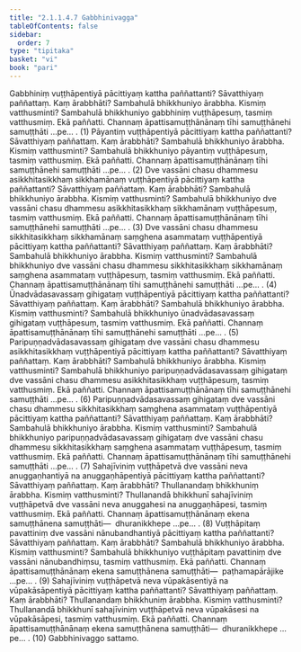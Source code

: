 ```yaml
---
title: "2.1.1.4.7 Gabbhinivagga"
tableOfContents: false
sidebar:
  order: 7
type: "tipitaka"
basket: "vi"
book: "pari"
---
```



<DynamicBreadcrumb />

<Division number="224" book="pari">

<Paragraph number="784" book="pari">
Gabbhiniṃ vuṭṭhāpentiyā pācittiyaṃ kattha paññattanti? Sāvatthiyaṃ paññattaṃ. Kaṃ ārabbhāti? Sambahulā bhikkhuniyo ārabbha. Kismiṃ vatthusminti? Sambahulā bhikkhuniyo gabbhiniṃ vuṭṭhāpesuṃ, tasmiṃ vatthusmiṃ. Ekā paññatti. Channaṃ āpattisamuṭṭhānānaṃ tīhi samuṭṭhānehi samuṭṭhāti …pe… . (1)
</Paragraph>

<Paragraph number="785" book="pari">
Pāyantiṃ vuṭṭhāpentiyā pācittiyaṃ kattha paññattanti? Sāvatthiyaṃ paññattaṃ. Kaṃ ārabbhāti? Sambahulā bhikkhuniyo ārabbha. Kismiṃ vatthusminti? Sambahulā bhikkhuniyo pāyantiṃ vuṭṭhāpesuṃ, tasmiṃ vatthusmiṃ. Ekā paññatti. Channaṃ āpattisamuṭṭhānānaṃ tīhi samuṭṭhānehi samuṭṭhāti …pe… . (2)
</Paragraph>

<Paragraph number="786" book="pari">
Dve vassāni chasu dhammesu asikkhitasikkhaṃ sikkhamānaṃ vuṭṭhāpentiyā pācittiyaṃ kattha paññattanti? Sāvatthiyaṃ paññattaṃ. Kaṃ ārabbhāti? Sambahulā bhikkhuniyo ārabbha. Kismiṃ vatthusminti? Sambahulā bhikkhuniyo dve vassāni chasu dhammesu asikkhitasikkhaṃ sikkhamānaṃ vuṭṭhāpesuṃ, tasmiṃ vatthusmiṃ. Ekā paññatti. Channaṃ āpattisamuṭṭhānānaṃ tīhi samuṭṭhānehi samuṭṭhāti …pe… . (3)
</Paragraph>

<Paragraph number="787" book="pari">
Dve vassāni chasu dhammesu sikkhitasikkhaṃ sikkhamānaṃ saṃghena asammataṃ vuṭṭhāpentiyā pācittiyaṃ kattha paññattanti? Sāvatthiyaṃ paññattaṃ. Kaṃ ārabbhāti? Sambahulā bhikkhuniyo ārabbha. Kismiṃ vatthusminti? Sambahulā bhikkhuniyo dve vassāni chasu dhammesu sikkhitasikkhaṃ sikkhamānaṃ saṃghena asammataṃ vuṭṭhāpesuṃ, tasmiṃ vatthusmiṃ. Ekā paññatti. Channaṃ āpattisamuṭṭhānānaṃ tīhi samuṭṭhānehi samuṭṭhāti …pe… . (4)
</Paragraph>

<Paragraph number="788" book="pari">
Ūnadvādasavassaṃ gihigataṃ vuṭṭhāpentiyā pācittiyaṃ kattha paññattanti? Sāvatthiyaṃ paññattaṃ. Kaṃ ārabbhāti? Sambahulā bhikkhuniyo ārabbha. Kismiṃ vatthusminti? Sambahulā bhikkhuniyo ūnadvādasavassaṃ gihigataṃ vuṭṭhāpesuṃ, tasmiṃ vatthusmiṃ. Ekā paññatti. Channaṃ āpattisamuṭṭhānānaṃ tīhi samuṭṭhānehi samuṭṭhāti …pe… . (5)
</Paragraph>

<Paragraph number="789" book="pari">
Paripuṇṇadvādasavassaṃ gihigataṃ dve vassāni chasu dhammesu asikkhitasikkhaṃ vuṭṭhāpentiyā pācittiyaṃ kattha paññattanti? Sāvatthiyaṃ paññattaṃ. Kaṃ ārabbhāti? Sambahulā bhikkhuniyo ārabbha. Kismiṃ vatthusminti? Sambahulā bhikkhuniyo paripuṇṇadvādasavassaṃ gihigataṃ dve vassāni chasu dhammesu asikkhitasikkhaṃ vuṭṭhāpesuṃ, tasmiṃ vatthusmiṃ. Ekā paññatti. Channaṃ āpattisamuṭṭhānānaṃ tīhi samuṭṭhānehi samuṭṭhāti …pe… . (6)
</Paragraph>

<Paragraph number="790" book="pari">
Paripuṇṇadvādasavassaṃ gihigataṃ dve vassāni chasu dhammesu sikkhitasikkhaṃ saṃghena asammataṃ vuṭṭhāpentiyā pācittiyaṃ kattha paññattanti? Sāvatthiyaṃ paññattaṃ. Kaṃ ārabbhāti? Sambahulā bhikkhuniyo ārabbha. Kismiṃ vatthusminti? Sambahulā bhikkhuniyo paripuṇṇadvādasavassaṃ gihigataṃ dve vassāni chasu dhammesu sikkhitasikkhaṃ saṃghena asammataṃ vuṭṭhāpesuṃ, tasmiṃ vatthusmiṃ. Ekā paññatti. Channaṃ āpattisamuṭṭhānānaṃ tīhi samuṭṭhānehi samuṭṭhāti …pe… . (7)
</Paragraph>

<Paragraph number="791" book="pari">
Sahajīviniṃ vuṭṭhāpetvā dve vassāni neva anuggaṇhantiyā na anuggaṇhāpentiyā pācittiyaṃ kattha paññattanti? Sāvatthiyaṃ paññattaṃ. Kaṃ ārabbhāti? Thullanandaṃ bhikkhuniṃ ārabbha. Kismiṃ vatthusminti? Thullanandā bhikkhunī sahajīviniṃ vuṭṭhāpetvā dve vassāni neva anuggahesi na anuggaṇhāpesi, tasmiṃ vatthusmiṃ. Ekā paññatti. Channaṃ āpattisamuṭṭhānānaṃ ekena samuṭṭhānena samuṭṭhāti—  dhuranikkhepe …pe… . (8)
</Paragraph>

<Paragraph number="792" book="pari">
Vuṭṭhāpitaṃ pavattiniṃ dve vassāni nānubandhantiyā pācittiyaṃ kattha paññattanti? Sāvatthiyaṃ paññattaṃ. Kaṃ ārabbhāti? Sambahulā bhikkhuniyo ārabbha. Kismiṃ vatthusminti? Sambahulā bhikkhuniyo vuṭṭhāpitaṃ pavattiniṃ dve vassāni nānubandhiṃsu, tasmiṃ vatthusmiṃ. Ekā paññatti. Channaṃ āpattisamuṭṭhānānaṃ ekena samuṭṭhānena samuṭṭhāti—  paṭhamapārājike …pe… . (9)
</Paragraph>

<Paragraph number="793" book="pari">
Sahajīviniṃ vuṭṭhāpetvā neva vūpakāsentiyā na vūpakāsāpentiyā pācittiyaṃ kattha paññattanti? Sāvatthiyaṃ paññattaṃ. Kaṃ ārabbhāti? Thullanandaṃ bhikkhuniṃ ārabbha. Kismiṃ vatthusminti? Thullanandā bhikkhunī sahajīviniṃ vuṭṭhāpetvā neva vūpakāsesi na vūpakāsāpesi, tasmiṃ vatthusmiṃ. Ekā paññatti. Channaṃ āpattisamuṭṭhānānaṃ ekena samuṭṭhānena samuṭṭhāti—  dhuranikkhepe …pe… . (10)

</Paragraph>
</Division>

<Paragraph number="794" type="center" book="pari">
Gabbhinivaggo sattamo.
</Paragraph>